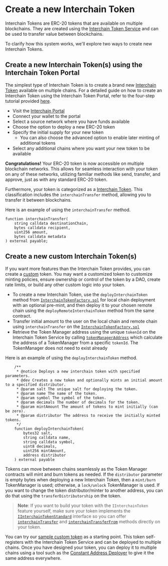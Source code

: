 # Create a new Interchain Token

Interchain Tokens are ERC-20 tokens that are available on multiple blockchains. They are created using the [Interchain Token Service](https://github.com/axelarnetwork/interchain-token-service/blob/v1.0.0-beta.3/contracts/InterchainTokenService.sol) and can be used to transfer value between blockchains.

To clarify how this system works, we'll explore two ways to create new Interchain Tokens.

## Create a new Interchain Token(s) using the Interchain Token Portal

The simplest type of Interchain Token is to create a brand new [Interchain Token](https://github.com/axelarnetwork/interchain-token-service/blob/v1.0.0-beta.3/contracts/interchain-token/InterchainToken.sol) available on multiple chains. For a detailed guide on how to create an Interchain Token using the Interchain Token Portal, refer to the four-step tutorial provided [here](https://axelar.network/blog/how-to-create-an-interchain-token-with-axelar-in-4-steps).

- Visit the [Interchain Portal](https://testnet.interchain.axelar.dev)
- Connect your wallet to the portal
- Select a source network where you have funds available
- Choose the option to deploy a new ERC-20 token
- Specify the initial supply for your new token
	- You can also choose the advanced option to enable later minting of additional tokens
- Select any additional chains where you want your new token to be available

**Congratulations!** Your ERC-20 token is now accessible on multiple blockchain networks. This allows for seamless interaction with your token on any of these networks, utilizing familiar methods like send, transfer, and approve, just as with any standard ERC-20 token.

Furthermore, your token is categorized as a [Interchain Token](https://github.com/axelarnetwork/interchain-token-service/blob/v1.0.0-beta.3/contracts/interfaces/IInterchainTokenStandard.sol). This classification includes the `interchainTransfer` method, allowing you to transfer it between blockchains.

Here is an example of using the `interchainTransfer` method.

```solidity
function interchainTransfer(
    string calldata destinationChain,
    bytes calldata recipient,
    uint256 amount,
    bytes calldata metadata
) external payable;
```

## Create a new custom Interchain Token(s)

If you want more features than the Interchain Token provides, you can create a [custom](../../reference/glossary/#custom) token. You may want a customized token to customize minting policies, ensure ownership or control of the token by a DAO, create rate limits, or build any other custom logic into your token.

- To create a new Interchain Token, use the `deployInterchainToken` method from [`InterchainTokenFactory.sol`](https://github.com/axelarnetwork/interchain-token-service/blob/0a00533f19197a285d6bddc8ec0c2e908094ebfe/contracts/InterchainTokenFactory.sol#L117) for local chain deployment with an optional pre-mint, and then deploy it to your chosen remote chain using the `deployRemoteInterchainToken` method from the same contract.
- Transfer  initial amount to the user on the local chain and remote chain using `interchainTransfer` on the [`InterchainTokenFactory.sol`](https://github.com/axelarnetwork/interchain-token-service/blob/0a00533f19197a285d6bddc8ec0c2e908094ebfe/contracts/InterchainTokenFactory.sol#L292)
- Retrieve the Token Manager address using the unique `tokenId` on the Interchain Token Service by calling [`tokenManagerAddress`](https://github.com/axelarnetwork/interchain-token-service/blob/0a00533f19197a285d6bddc8ec0c2e908094ebfe/contracts/InterchainTokenService.sol#L180C1-L180C1) which calculate the address of a TokenManager from a specific `tokenId`. The TokenManager does not need to exist already

Here is an example of using the `deployInterchainToken` method.

```solidity
    /**
     * @notice Deploys a new interchain token with specified parameters.
     * @dev Creates a new token and optionally mints an initial amount to a specified distributor.
     * @param salt The unique salt for deploying the token.
     * @param name The name of the token.
     * @param symbol The symbol of the token.
     * @param decimals The number of decimals for the token.
     * @param mintAmount The amount of tokens to mint initially (can be zero).
     * @param distributor The address to receive the initially minted tokens.
     */
    function deployInterchainToken(
        bytes32 salt,
        string calldata name,
        string calldata symbol,
        uint8 decimals,
        uint256 mintAmount,
        address distributor
    ) external payable
```

Tokens can move between chains seamlessly as the Token Manager contracts will mint and burn tokens as needed. If the `distributor` parameter is empty bytes when deploying a new Interchain Token, then a `mint/burn` TokenManager is used; otherwise, a `lock/unlock` TokenManager is used.  If you want to change the token distributor/minter to another address, you can do that using the `transferDistributorship` on the token.

>**Note**: If you want to build your token with the `IInterchainToken` feature yourself, make sure your token implements the [`IInterchainTokenStandard`](https://github.com/axelarnetwork/interchain-token-service/blob/v1.0.0-beta.3/contracts/interfaces/IInterchainTokenStandard.sol) interface so you can offer [`interchainTransfer`](https://github.com/axelarnetwork/interchain-token-service/blob/0a00533f19197a285d6bddc8ec0c2e908094ebfe/contracts/interfaces/IInterchainTokenStandard.sol#L20) and [`interchainTransferFrom`](https://github.com/axelarnetwork/interchain-token-service/blob/0a00533f19197a285d6bddc8ec0c2e908094ebfe/contracts/interfaces/IInterchainTokenStandard.sol#L37) methods directly on your token. 

You can try our [sample custom token](https://remix.ethereum.org/axelarnetwork/axelar-docs/blob/main/public/samples/interchain-token-iinterchaintoken.sol) as a starting point. This token self-registers with the Interchain Token Service and can be deployed to multiple chains. 
Once you have designed your token, you can deploy it to multiple chains using a tool such as the [Constant Address Deployer](https://docs.axelar.dev/dev/general-message-passing/solidity-utilities#constant-address-deployer) to give it the same address everywhere. 